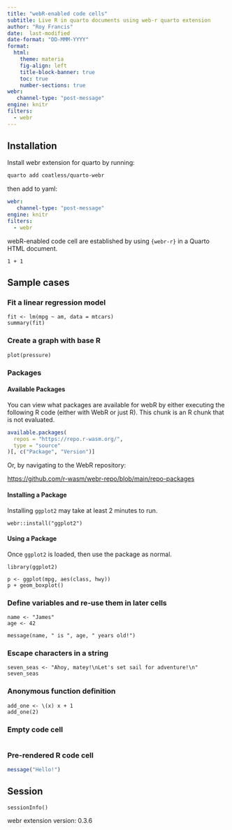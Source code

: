 ```yaml
---
title: "webR-enabled code cells"
subtitle: Live R in quarto documents using web-r quarto extension
author: "Roy Francis"
date:  last-modified
date-format: "DD-MMM-YYYY"
format:
  html:
    theme: materia
    fig-align: left
    title-block-banner: true
    toc: true
    number-sections: true
webr:
   channel-type: "post-message"
engine: knitr
filters:
  - webr
---
```


## Installation

Install webr extension for quarto by running:

```bash
quarto add coatless/quarto-webr
```

then add to yaml:

```yaml
webr:
   channel-type: "post-message"
engine: knitr
filters:
  - webr
```

webR-enabled code cell are established by using `{webr-r}` in a Quarto HTML document.

```webr-r
1 + 1
```

## Sample cases

### Fit a linear regression model

```webr-r
fit <- lm(mpg ~ am, data = mtcars)
summary(fit)
```

### Create a graph with base R

```webr-r
plot(pressure)
```

### Packages
#### Available Packages

You can view what packages are available for webR by either executing the following R code (either with WebR or just R). This chunk is an R chunk that is not evaluated.

```r
available.packages(
  repos = "https://repo.r-wasm.org/",
  type = "source"
)[, c("Package", "Version")]
```

Or, by navigating to the WebR repository:

<https://github.com/r-wasm/webr-repo/blob/main/repo-packages>

#### Installing a Package

Installing `ggplot2` may take at least 2 minutes to run. 

```webr-r
webr::install("ggplot2")
```

#### Using a Package

Once `ggplot2` is loaded, then use the package as normal.

```webr-r
library(ggplot2)

p <- ggplot(mpg, aes(class, hwy))
p + geom_boxplot()
```

### Define variables and re-use them in later cells

```webr-r
name <- "James"
age <- 42
```

```webr-r
message(name, " is ", age, " years old!")
```

### Escape characters in a string

```webr-r
seven_seas <- "Ahoy, matey!\nLet's set sail for adventure!\n"
seven_seas
```

### Anonymous function definition

```webr-r
add_one <- \(x) x + 1
add_one(2)
```

### Empty code cell

```webr-r

```

### Pre-rendered R code cell

```r
message("Hello!")
```

## Session

```webr-r
sessionInfo()
```

webr extension version: 0.3.6
